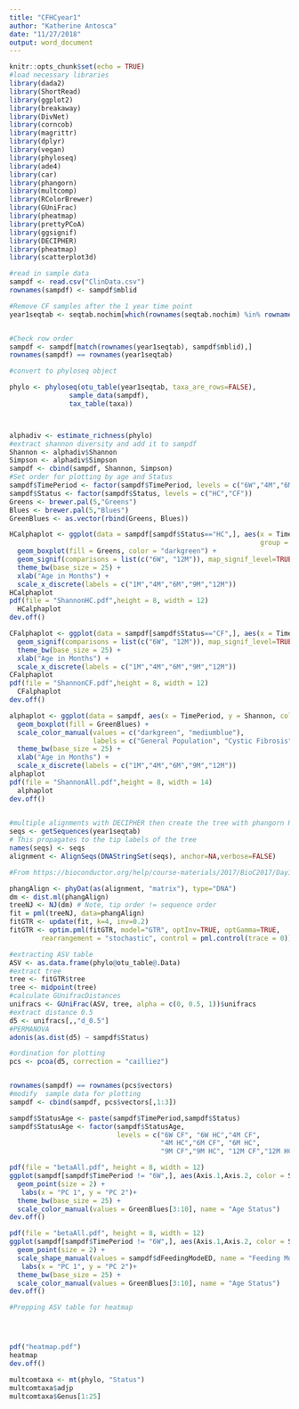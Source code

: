 ```yaml
---
title: "CFHCyear1"
author: "Katherine Antosca"
date: "11/27/2018"
output: word_document
---
```


```r
knitr::opts_chunk$set(echo = TRUE)
#load necessary libraries
library(dada2)
library(ShortRead)
library(ggplot2)
library(breakaway)
library(DivNet)
library(corncob)
library(magrittr)
library(dplyr)
library(vegan)
library(phyloseq)
library(ade4)
library(car)
library(phangorn)
library(multcomp)
library(RColorBrewer)
library(GUniFrac)
library(pheatmap)
library(prettyPCoA)
library(ggsignif)
library(DECIPHER)
library(pheatmap)
library(scatterplot3d)
```




```r
#read in sample data
sampdf <- read.csv("ClinData.csv")
rownames(sampdf) <- sampdf$mblid

#Remove CF samples after the 1 year time point
year1seqtab <- seqtab.nochim[which(rownames(seqtab.nochim) %in% rownames(sampdf)),]


#Check row order
sampdf <- sampdf[match(rownames(year1seqtab), sampdf$mblid),]
rownames(sampdf) == rownames(year1seqtab)

#convert to phyloseq object

phylo <- phyloseq(otu_table(year1seqtab, taxa_are_rows=FALSE), 
               sample_data(sampdf), 
               tax_table(taxa)) 



alphadiv <- estimate_richness(phylo)
#extract shannon diversity and add it to sampdf
Shannon <- alphadiv$Shannon
Simpson <- alphadiv$Simpson
sampdf <- cbind(sampdf, Shannon, Simpson)
#Set order for plotting by age and Status
sampdf$TimePeriod <- factor(sampdf$TimePeriod, levels = c("6W","4M","6M","9M","12M"))
sampdf$Status <- factor(sampdf$Status, levels = c("HC","CF"))
Greens <- brewer.pal(5,"Greens")
Blues <- brewer.pal(5,"Blues")
GreenBlues <- as.vector(rbind(Greens, Blues))

```  

```r
HCalphaplot <- ggplot(data = sampdf[sampdf$Status=="HC",], aes(x = TimePeriod, y = Shannon, 
                                                               group = TimePeriod)) + 
  geom_boxplot(fill = Greens, color = "darkgreen") + 
  geom_signif(comparisons = list(c("6W", "12M")), map_signif_level=TRUE) +
  theme_bw(base_size = 25) +
  xlab("Age in Months") +
  scale_x_discrete(labels = c("1M","4M","6M","9M","12M"))
HCalphaplot
pdf(file = "ShannonHC.pdf",height = 8, width = 12)
  HCalphaplot
dev.off()
```
```r
CFalphaplot <- ggplot(data = sampdf[sampdf$Status=="CF",], aes(x = TimePeriod, y = Shannon, group = TimePeriod)) + geom_boxplot(fill = Blues, color = "mediumblue") +
  geom_signif(comparisons = list(c("6W", "12M")), map_signif_level=TRUE) +
  theme_bw(base_size = 25) +
  xlab("Age in Months") +
  scale_x_discrete(labels = c("1M","4M","6M","9M","12M"))
CFalphaplot
pdf(file = "ShannonCF.pdf",height = 8, width = 12)
  CFalphaplot
dev.off()
```

```r
alphaplot <- ggplot(data = sampdf, aes(x = TimePeriod, y = Shannon, color = Status)) + 
  geom_boxplot(fill = GreenBlues) +
  scale_color_manual(values = c("darkgreen", "mediumblue"), 
                     labels = c("General Population", "Cystic Fibrosis"))+
  theme_bw(base_size = 25) +
  xlab("Age in Months") +
  scale_x_discrete(labels = c("1M","4M","6M","9M","12M"))
alphaplot
pdf(file = "ShannonAll.pdf",height = 8, width = 14)
  alphaplot
dev.off()
  

```


```r
#multiple alignments with DECIPHER then create the tree with phangorn RaxML via the ips package within R
seqs <- getSequences(year1seqtab)
# This propagates to the tip labels of the tree
names(seqs) <- seqs 
alignment <- AlignSeqs(DNAStringSet(seqs), anchor=NA,verbose=FALSE)

#From https://bioconductor.org/help/course-materials/2017/BioC2017/Day1/Workshops/Microbiome/MicrobiomeWorkflowII.html The phangorn R package is then used to construct a phylogenetic tree. Here we first construct a neighbor-joining tree, and then fit a GTR+G+I (Generalized time-reversible with Gamma rate variation) maximum likelihood tree using the neighbor-joining tree as a starting point.

phangAlign <- phyDat(as(alignment, "matrix"), type="DNA")
dm <- dist.ml(phangAlign)
treeNJ <- NJ(dm) # Note, tip order != sequence order
fit = pml(treeNJ, data=phangAlign)
fitGTR <- update(fit, k=4, inv=0.2)
fitGTR <- optim.pml(fitGTR, model="GTR", optInv=TRUE, optGamma=TRUE,
        rearrangement = "stochastic", control = pml.control(trace = 0))


```



```r
#extracting ASV table
ASV <- as.data.frame(phylo@otu_table@.Data)
#extract tree
tree <- fitGTR$tree
tree <- midpoint(tree)
#calculate GUnifracDistances
unifracs <- GUniFrac(ASV, tree, alpha = c(0, 0.5, 1))$unifracs
#extract distance 0.5
d5 <- unifracs[,,"d_0.5"]
#PERMANOVA
adonis(as.dist(d5) ~ sampdf$Status)

#ordination for plotting
pcs <- pcoa(d5, correction = "cailliez")


rownames(sampdf) == rownames(pcs$vectors)
#modify  sample data for plotting
sampdf <- cbind(sampdf, pcs$vectors[,1:3])

sampdf$StatusAge <- paste(sampdf$TimePeriod,sampdf$Status)
sampdf$StatusAge <- factor(sampdf$StatusAge, 
                           levels = c("6W CF", "6W HC","4M CF", 
                                      "4M HC","6M CF", "6M HC", 
                                      "9M CF","9M HC", "12M CF","12M HC"))

pdf(file = "betaAll.pdf", height = 8, width = 12)
ggplot(sampdf[sampdf$TimePeriod != "6W",], aes(Axis.1,Axis.2, color = StatusAge)) + 
  geom_point(size = 2) +
   labs(x = "PC 1", y = "PC 2")+
  theme_bw(base_size = 25) +
  scale_color_manual(values = GreenBlues[3:10], name = "Age Status")
dev.off()

```


```r

pdf(file = "betaAll.pdf", height = 8, width = 12)
ggplot(sampdf[sampdf$TimePeriod != "6W",], aes(Axis.1,Axis.2, color = StatusAge)) + 
  geom_point(size = 2) +
  scale_shape_manual(values = sampdf$dFeedingModeED, name = "Feeding Mode", labels = c("Breast", "Formula", "Mixed"))+
   labs(x = "PC 1", y = "PC 2")+
  theme_bw(base_size = 25) +
  scale_color_manual(values = GreenBlues[3:10], name = "Age Status")
dev.off()

```
```r

#Prepping ASV table for heatmap




pdf("heatmap.pdf")
heatmap
dev.off()


```



```r

multcomtaxa <- mt(phylo, "Status")
multcomtaxa$adjp
multcomtaxa$Genus[1:25]


```








